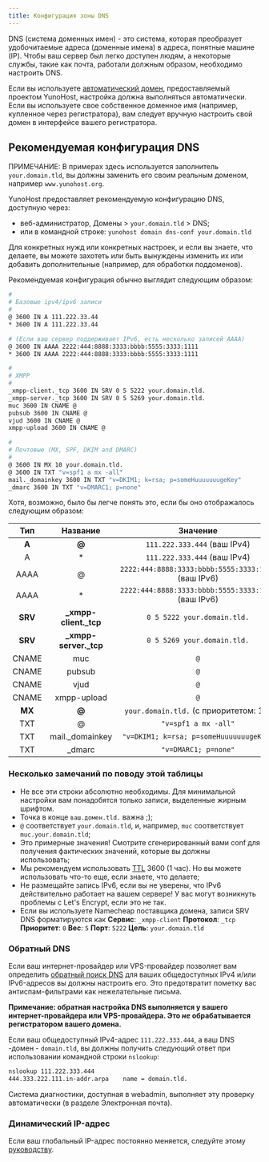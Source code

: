 ```yaml
---
title: Конфигурация зоны DNS
---
```


DNS (система доменных имен) - это система, которая преобразует удобочитаемые адреса
(доменные имена) в адреса, понятные машине (IP). Чтобы ваш сервер был
легко доступен людям, а некоторые службы, такие как почта, работали
должным образом, необходимо настроить DNS.

Если вы используете [автоматический домен](/admin/tutorials/domains/dns_nohost_me), предоставляемый проектом YunoHost, настройка должна
выполняться автоматически. Если вы используете свое собственное доменное имя (например, купленное через
регистратора), вам следует вручную настроить свой домен в
интерфейсе вашего регистратора.

## Рекомендуемая конфигурация DNS

ПРИМЕЧАНИЕ: В примерах здесь используется заполнитель `your.domain.tld`, вы должны заменить его своим реальным доменом, например `www.yunohost.org`.

YunoHost предоставляет рекомендуемую конфигурацию DNS, доступную через:

- веб-администратор, Домены > `your.domain.tld` > DNS;
- или в командной строке: `yunohost domain dns-conf your.domain.tld`

Для конкретных нужд или конкретных настроек, и если вы знаете, что делаете, вы
можете захотеть или быть вынуждены изменить их или добавить дополнительные (например, для обработки
поддоменов).

Рекомендуемая конфигурация обычно выглядит следующим образом:

```bash
#
# Базовые ipv4/ipv6 записи
#
@ 3600 IN A 111.222.33.44
* 3600 IN A 111.222.33.44

# (Если ваш сервер поддерживает IPv6, есть несколько записей AAAA)
@ 3600 IN AAAA 2222:444:8888:3333:bbbb:5555:3333:1111
* 3600 IN AAAA 2222:444:8888:3333:bbbb:5555:3333:1111

#
# XMPP
#
_xmpp-client._tcp 3600 IN SRV 0 5 5222 your.domain.tld.
_xmpp-server._tcp 3600 IN SRV 0 5 5269 your.domain.tld.
muc 3600 IN CNAME @
pubsub 3600 IN CNAME @
vjud 3600 IN CNAME @
xmpp-upload 3600 IN CNAME @

#
# Почтовые (MX, SPF, DKIM and DMARC)
#
@ 3600 IN MX 10 your.domain.tld.
@ 3600 IN TXT "v=spf1 a mx -all"
mail._domainkey 3600 IN TXT "v=DKIM1; k=rsa; p=someHuuuuuuugeKey"
_dmarc 3600 IN TXT "v=DMARC1; p=none"
```

Хотя, возможно, было бы легче понять это, если бы оно отображалось следующим образом:

| Тип    | Название                   | Значение                                                 |
| :-----: | :--------------------: | :--------------------------------------------------:  |
|  **A**  |   **@**                |  `111.222.333.444` (ваш IPv4)                        |
|    A    |   *                    |  `111.222.333.444` (ваш IPv4)                        |
|  AAAA   |   @                    |  `2222:444:8888:3333:bbbb:5555:3333:1111` (ваш IPv6) |
|  AAAA   |   *                    |  `2222:444:8888:3333:bbbb:5555:3333:1111` (ваш IPv6) |
| **SRV** | **_xmpp-client._tcp**  |  `0 5 5222 your.domain.tld.`                          |
| **SRV** | **_xmpp-server._tcp**  |  `0 5 5269 your.domain.tld.`                          |
|  CNAME  |   muc                  |  `@`                                                  |
|  CNAME  |   pubsub               |  `@`                                                  |
|  CNAME  |   vjud                 |  `@`                                                  |
|  CNAME  |   xmpp-upload          |  `@`                                                  |
| **MX**  | **@**                  |  `your.domain.tld.`     (с приоритетом: 10)            |
|   TXT   |   @                    |  `"v=spf1 a mx -all"`               |
|   TXT   |  mail._domainkey       |  `"v=DKIM1; k=rsa; p=someHuuuuuuugeKey"`              |
|   TXT   |  _dmarc                |  `"v=DMARC1; p=none"`                                 |

### Несколько замечаний по поводу этой таблицы

- Не все эти строки абсолютно необходимы. Для минимальной настройки вам понадобятся только записи, выделенные жирным шрифтом.
- Точка в конце `ваш.домен.tld.` важна ;);
- `@` соответствует `your.domain.tld`, и, например, `muc` соответствует `muc.your.domain.tld`;
- Это примерные значения! Смотрите сгенерированный вами conf для получения фактических значений, которые вы должны использовать;
- Мы рекомендуем использовать [TTL](https://en.wikipedia.org/wiki/Time_to_live#DNS_records ) 3600 (1 час). Но вы можете использовать что-то еще, если знаете, что делаете;
- Не размещайте запись IPv6, если вы не уверены, что IPv6 действительно работает на вашем сервере! У вас могут возникнуть проблемы с Let's Encrypt, если это не так.
- Если вы используете Namecheap поставщика домена, записи SRV DNS форматируются как **Сервис**: `_xmpp-client` **Протокол**: `_tcp` **Приоритет**: `0` **Вес**: `5` **Порт**: `5222` **Цель**: `your.domain.tld`

### Обратный DNS

Если ваш интернет-провайдер или VPS-провайдер позволяет вам определить [обратный
поиск DNS](https://ru.wikipedia.org/wiki/%D0%9E%D0%B1%D1%80%D0%B0%D1%82%D0%BD%D1%8B%D0%B9_%D0%BF%D1%80%D0%BE%D1%81%D0%BC%D0%BE%D1%82%D1%80_DNS) для ваших общедоступных IPv4
и/или IPv6-адресов вы должны настроить его. Это предотвратит пометку вас
антиспам-фильтрами как нежелательные письма.

**Примечание: обратная настройка DNS выполняется у вашего интернет-провайдера или VPS-провайдера. Это *не* обрабатывается регистратором вашего домена.**

Если ваш общедоступный IPv4-адрес `111.222.333.444`, а ваш DNS
-домен - `domain.tld`, вы должны получить следующий ответ при использовании
командной строки `nslookup`:

```bash
nslookup 111.222.333.444
444.333.222.111.in-addr.arpa    name = domain.tld.
```

Система диагностики, доступная в webadmin, выполняет эту проверку автоматически (в разделе Электронная почта).

### Динамический IP-адрес

Если ваш глобальный IP-адрес постоянно меняется, следуйте этому [руководству](/admin/tutorials/domains/dns_dynamicip).
